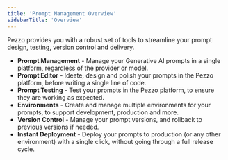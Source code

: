 ```yaml
---
title: 'Prompt Management Overview'
sidebarTitle: 'Overview'
---
```

Pezzo provides you with a robust set of tools to streamline your prompt design, testing, version control and delivery.

- **Prompt Management** - Manage your Generative AI prompts in a single platform, regardless of the provider or model.
- **Prompt Editor** - Ideate, design and polish your prompts in the Pezzo platform, before writing a single line of code.
- **Prompt Testing** - Test your prompts in the Pezzo platform, to ensure they are working as expected.
- **Environments** - Create and manage multiple environments for your prompts, to support development, production and more.
- **Version Control** - Manage your prompt versions, and rollback to previous versions if needed.
- **Instant Deployment** - Deploy your prompts to production (or any other environment) with a single click, without going through a full release cycle.